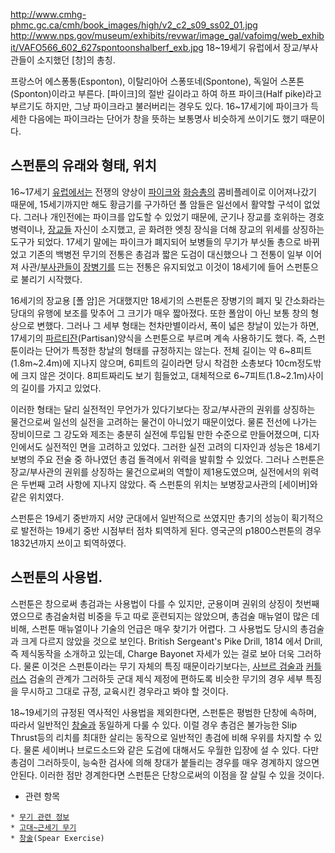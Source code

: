 http://www.cmhg-phmc.gc.ca/cmh/book_images/high/v2_c2_s09_ss02_01.jpg
http://www.nps.gov/museum/exhibits/revwar/image_gal/vafoimg/web_exhibit/VAFO566_602_627spontoonshalberf_exb.jpg
18~19세기 유럽에서 장교/부사관들이 소지했던 [창]의 총칭.

프랑스어 에스퐁통(Esponton), 이탈리아어 스퐁또네(Spontone), 독일어 스폰톤(Sponton)이라고 부른다. [파이크]의 절반 길이라고 하여 하프 파이크(Half pike)라고 부르기도 하지만, 그냥 파이크라고 불러버리는 경우도 있다. 16~17세기에 파이크가 득세한 다음에는 파이크라는 단어가 창을 뜻하는 보통명사 비슷하게 쓰이기도 했기 때문이다. 

== 스펀툰의 유래와 형태, 위치 ==
16~17세기 [[유럽]]에서는 전쟁의 양상이 [[파이크]]와 [[화승총]]의 콤비플레이로 이어져나갔기 때문에, 15세기까지만 해도 황금기를 구가하던 폴 암들은 일선에서 활약할 구석이 없었다. 그러나 개인전에는 파이크를 압도할 수 있었기 때문에, 군기나 장교를 호위하는 경호병력이나, [[장교]]들 자신이 소지했고, 곧 화려한 엣칭 장식을 더해 장교의 위세를 상징하는 도구가 되었다. 17세기 말에는 파이크가 폐지되어 보병들의 무기가 부싯돌 총으로 바뀌었고 기존의 백병전 무기의 전통은 총검과 짧은 도검이 대신했으나 그 전통이 일부 이어져 사관/[[부사관]]들이 [[장병기]]를 드는 전통은 유지되었고 이것이 18세기에 들어 스펀툰으로 불리기 시작했다. 

16세기의 장교용 [폴 암]은 거대했지만 18세기의 스펀툰은 장병기의 폐지 및 간소화라는 당대의 유행에 보조를 맞추어 그 크기가 매우 짧아졌다. 또한 폴암이 아닌 보통 창의 형상으로 변했다. 그러나 그 세부 형태는 천차만별이라서, 폭이 넓은 창날이 있는가 하면, 17세기의 [[파르티잔]](Partisan)양식을 스펀툰으로 부르며 계속 사용하기도 했다. 즉, 스펀툰이라는 단어가 특정한 창날의 형태를 규정하지는 않는다. 전체 길이는 약 6~8피트(1.8m~2.4m)에 지나지 않으며, 6피트의 길이라면 당시 착검한 소총보다 10cm정도밖에 크지 않은 것이다. 8피트짜리도 보기 힘들었고, 대체적으로 6~7피트(1.8~2.1m)사이의 길이를 가지고 있었다. 

이러한 형태는 달리 실전적인 무언가가 있다기보다는 장교/부사관의 권위를 상징하는 물건으로써 일선의 실전을 고려하는 물건이 아니었기 때문이었다. 물론 전선에 나가는 장비이므로 그 강도와 제조는 충분히 실전에 투입될 만한 수준으로 만들어졌으며, 디자인에서도 실전적인 면을 고려하고 있었다. 그러한 실전 고려의 디자인과 성능은 18세기 보병의 주요 전술 중 하나였던 총검 돌격에서 위력을 발휘할 수 있었다. 그러나 스펀툰은 장교/부사관의 권위를 상징하는 물건으로써의 역할이 제1용도였으며, 실전에서의 위력은 두번째 고려 사항에 지나지 않았다. 즉 스펀툰의 위치는 보병장교사관의 [세이버]와 같은 위치였다.

스펀툰은 19세기 중반까지 서양 군대에서 일반적으로 쓰였지만 총기의 성능이 획기적으로 발전하는 19세기 중반 시점부터 점차 퇴역하게 된다. 영국군의 p1800스펀툰의 경우 1832년까지 쓰이고 퇴역하였다. 

== 스펀툰의 사용법. ==
스펀툰은 창으로써 총검과는 사용법이 다를 수 있지만, 군용이며 권위의 상징이 첫번째였으므로 총검술처럼 비중을 두고 따로 훈련되지는 않았으며, 총검술 매뉴얼이 많은 데 비해, 스펀툰 매뉴얼이나 기술의 언급은 매우 찾기가 어렵다. 그 사용법도 당시의 총검술과 크게 다르지 않았을 것으로 보인다. British Sergeant's Pike Drill, 1814 에서 Drill, 즉 제식동작을 소개하고 있는데, Charge Bayonet 자세가 있는 걸로 보아 더욱 그러하다. 물론 이것은 스펀툰이라는 무기 자체의 특징 때문이라기보다는, [[사브르 검술]]과 [[커틀러스]] 검술의 관계가 그러하듯 군대 제식 제정에 편하도록 비슷한 무기의 경우 세부 특징을 무시하고 그대로 규정, 교육시킨 경우라고 봐야 할 것이다. 

18~19세기의 규정된 역사적인 사용법을 제외한다면, 스펀툰은 평범한 단창에 속하며, 따라서 일반적인 [[창술]]과 동일하게 다룰 수 있다. 이럴 경우 총검은 불가능한 Slip Thrust등의 리치를 최대한 살리는 동작으로 일반적인 총검에 비해 우위를 차지할 수 있다. 물론 세이버나 브로드소드와 같은 도검에 대해서도 우월한 입장에 설 수 있다. 다만 총검이 그러하듯이, 능숙한 검사에 의해 창대가 붙들리는 경우를 매우 경계하지 않으면 안된다. 이러한 점만 경계한다면 스펀툰은 단창으로써의 이점을 잘 살릴 수 있을 것이다. 

* 관련 항목
 * [[무기 관련 정보]]
 * [[고대~근세기 무기]]
 * [[창술]](Spear Exercise)
